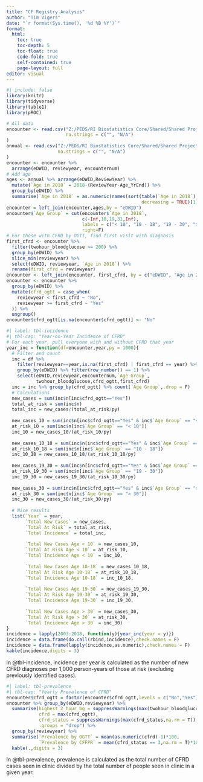 ```yaml
---
title: "CF Registry Analysis"
author: "Tim Vigers"
date: "`r format(Sys.time(), '%d %B %Y')`"
format:
  html:
    toc: true
    toc-depth: 5
    toc-float: true
    code-fold: true
    self-contained: true
    page-layout: full
editor: visual
---
```


```r
#| include: false
library(knitr)
library(tidyverse)
library(table1)
library(pROC)
```

```r
# All data
encounter <- read.csv("Z:/PEDS/RI Biostatistics Core/Shared/Shared Projects/Laura/Peds Endo/Christine Chan/CF registry data/CFF19_encountersMerged_Del1.csv",
                      na.strings = c("", "N/A")
)
annual <- read.csv("Z:/PEDS/RI Biostatistics Core/Shared/Shared Projects/Laura/Peds Endo/Christine Chan/CF registry data/CFF19_Annualized_Del1.csv",
                   na.strings = c("", "N/A")
)
encounter <- encounter %>%
  arrange(eDWID, reviewyear, encounternum)
# Add age
ages <- annual %>% arrange(eDWID,ReviewYear) %>% 
  mutate(`Age in 2018` = 2018-(ReviewYear-Age_YrEnd)) %>%
  group_by(eDWID) %>%
  summarise(`Age in 2018` = as.numeric(names(sort(table(`Age in 2018`), 
                                                  decreasing = TRUE)[1])))
encounter = left_join(encounter,ages,by = "eDWID")
encounter$`Age Group` = cut(encounter$`Age in 2018`,
                            c(-Inf,10,19,31,Inf),
                            labels = c("< 10", "10 - 18", "19 - 30", "> 30"),
                            right=F)
# For those with CFRD by OGTT, find first visit with diagnosis
first_cfrd <- encounter %>%
  filter(twohour_bloodglucose >= 200) %>%
  group_by(eDWID) %>%
  slice_min(reviewyear) %>%
  select(eDWID, reviewyear, `Age in 2018`) %>%
  rename(first_cfrd = reviewyear)
encounter <- left_join(encounter, first_cfrd, by = c("eDWID", "Age in 2018"))
encounter <- encounter %>%
  group_by(eDWID) %>%
  mutate(cfrd_ogtt = case_when(
    reviewyear < first_cfrd ~ "No",
    reviewyear >= first_cfrd ~ "Yes"
  )) %>%
  ungroup()
encounter$cfrd_ogtt[is.na(encounter$cfrd_ogtt)] <- "No"
```

```r
#| label: tbl-incidence
#| tbl-cap: "Year-on-Year Incidence of CFRD"
# For each year, pull everyone with and without CFRD that year
year_inc = function(df=encounter,year,py = 1000){
  # Filter and count
  inc = df %>% 
    filter(reviewyear==year,is.na(first_cfrd) | first_cfrd == year) %>%
    group_by(eDWID) %>% filter(row_number() == 1) %>%
    select(eDWID,reviewyear,encounternum,`Age Group`,
           twohour_bloodglucose,cfrd_ogtt,first_cfrd)
  inc = inc %>% group_by(cfrd_ogtt) %>% count(`Age Group`,.drop = F)
  # Calculations
  new_cases = sum(inc$n[inc$cfrd_ogtt=="Yes"])
  total_at_risk = sum(inc$n)
  total_inc = new_cases/(total_at_risk/py)
  
  new_cases_10 = sum(inc$n[inc$cfrd_ogtt=="Yes" & inc$`Age Group` == "< 10"])
  at_risk_10 = sum(inc$n[inc$`Age Group` == "< 10"])
  inc_10 = new_cases_10/(at_risk_10/py)
  
  new_cases_10_18 = sum(inc$n[inc$cfrd_ogtt=="Yes" & inc$`Age Group` == "10 - 18"])
  at_risk_10_18 = sum(inc$n[inc$`Age Group` == "10 - 18"])
  inc_10_18 = new_cases_10_18/(at_risk_10_18/py)
  
  new_cases_19_30 = sum(inc$n[inc$cfrd_ogtt=="Yes" & inc$`Age Group` == "19 - 30"])
  at_risk_19_30 = sum(inc$n[inc$`Age Group` == "19 - 30"])
  inc_19_30 = new_cases_19_30/(at_risk_19_30/py)
  
  new_cases_30 = sum(inc$n[inc$cfrd_ogtt=="Yes" & inc$`Age Group` == "> 30"])
  at_risk_30 = sum(inc$n[inc$`Age Group` == "> 30"])
  inc_30 = new_cases_30/(at_risk_30/py)
  
  # Nice results
  list(`Year` = year,
       `Total New Cases` = new_cases,
       `Total At Risk` = total_at_risk,
       `Total Incidence` = total_inc,
       
       `Total New Cases Age < 10` = new_cases_10,
       `Total At Risk Age < 10` = at_risk_10,
       `Total Incidence Age < 10` = inc_10,
       
       `Total New Cases Age 10-18` = new_cases_10_18,
       `Total At Risk Age 10-18` = at_risk_10_18,
       `Total Incidence Age 10-18` = inc_10_18,
       
       `Total New Cases Age 19-30` = new_cases_19_30,
       `Total At Risk Age 19-30` = at_risk_19_30,
       `Total Incidence Age 19-30` = inc_19_30,
       
       `Total New Cases Age > 30` = new_cases_30,
       `Total At Risk Age > 30` = at_risk_30,
       `Total Incidence Age > 30` = inc_30)
}
incidence = lapply(2003:2018, function(y){year_inc(year = y)})
incidence = data.frame(do.call(rbind,incidence),check.names = F)
incidence = data.frame(lapply(incidence,as.numeric),check.names = F)
kable(incidence,digits = 3)
```

In @tbl-incidence, incidence per year is calculated as the number of new CFRD diagnoses per 1,000 person-years of those at risk (excluding previously identified cases).

```r
#| label: tbl-prevalence
#| tbl-cap: "Yearly Prevalence of CFRD"
encounter$cfrd_ogtt = factor(encounter$cfrd_ogtt,levels = c("No","Yes"),ordered = T)
encounter %>% group_by(eDWID,reviewyear) %>% 
  summarise(highest_2_hour_bg = suppressWarnings(max(twohour_bloodglucose,na.rm = T)),
            cfrd = max(cfrd_ogtt),
            cfrd_status = suppressWarnings(max(cfrd_status,na.rm = T)),
            .groups = "drop") %>%
  group_by(reviewyear) %>%
  summarise(`Prevalence by OGTT` = mean(as.numeric(cfrd)-1)*100,
            `Prevalence by CFFPR` = mean(cfrd_status == 3,na.rm = T)*100) %>%
  kable(.,digits = 3)
```

In @tbl-prevalence, prevalence is calculated as the total number of CFRD cases seen in clinic divided by the total number of people seen in clinic in a given year.
